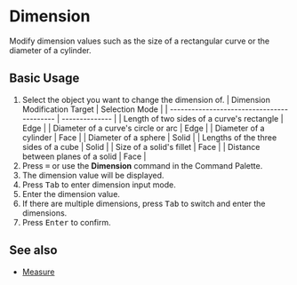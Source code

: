 
# Dimension

<Reference shortcut="= (Equals Sign)" command="Dimension" button="" />

Modify dimension values such as the size of a rectangular curve or the diameter of a cylinder.

## Basic Usage

1. Select the object you want to change the dimension of.
    | Dimension Modification Target              | Selection Mode |
    | ------------------------------------------ | -------------- |
    | Length of two sides of a curve's rectangle | Edge           |
    | Diameter of a curve's circle or arc        | Edge           |
    | Diameter of a cylinder                     | Face           |
    | Diameter of a sphere                       | Solid          |
    | Lengths of the three sides of a cube       | Solid          |
    | Size of a solid's fillet                   | Face           |
    | Distance between planes of a solid         | Face           |
2. Press <kbd>=</kbd> or use the **Dimension** command in the Command Palette.
3. The dimension value will be displayed.
4. Press <kbd>Tab</kbd> to enter dimension input mode.
5. Enter the dimension value.
6. If there are multiple dimensions, press <kbd>Tab</kbd> to switch and enter the dimensions.
7. Press <kbd>Enter</kbd> to confirm.

<VideoPlayer fileName="dimension"/>

## See also
- [Measure](measure)
